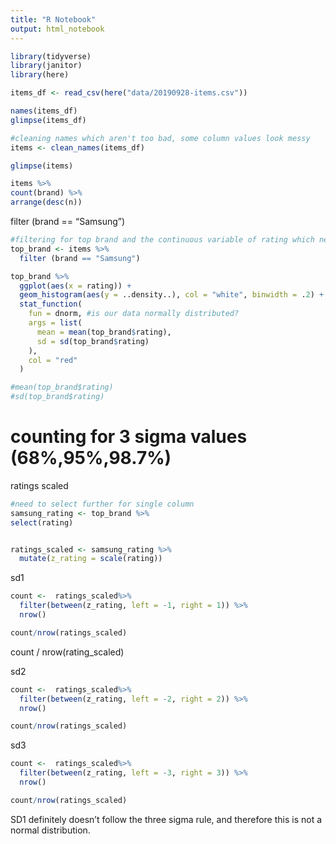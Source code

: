 ```yaml
---
title: "R Notebook"
output: html_notebook
---
```


```r
library(tidyverse)
library(janitor)
library(here)
```
```r
items_df <- read_csv(here("data/20190928-items.csv"))
```
```r
names(items_df)
glimpse(items_df)
```
```r
#cleaning names which aren't too bad, some column values look messy
items <- clean_names(items_df)

glimpse(items)

```
```r
items %>% 
count(brand) %>% 
arrange(desc(n))
```
filter (brand == "Samsung")
```r
#filtering for top brand and the continuous variable of rating which needs to be binned for this analysis
top_brand <- items %>% 
  filter (brand == "Samsung")

top_brand %>% 
  ggplot(aes(x = rating)) + 
  geom_histogram(aes(y = ..density..), col = "white", binwidth = .2) +
  stat_function(
    fun = dnorm, #is our data normally distributed?
    args = list(
      mean = mean(top_brand$rating),
      sd = sd(top_brand$rating)
    ),
    col = "red"
  )

#mean(top_brand$rating)
#sd(top_brand$rating)
```
# counting for 3 sigma values (68%,95%,98.7%)
ratings scaled


  
```r
#need to select further for single column
samsung_rating <- top_brand %>% 
select(rating)


ratings_scaled <- samsung_rating %>% 
  mutate(z_rating = scale(rating))
```
  
sd1

```r
count <-  ratings_scaled%>% 
  filter(between(z_rating, left = -1, right = 1)) %>% 
  nrow()

count/nrow(ratings_scaled)
```

count / nrow(rating_scaled)

sd2

```r
count <-  ratings_scaled%>% 
  filter(between(z_rating, left = -2, right = 2)) %>% 
  nrow()

count/nrow(ratings_scaled)
```

sd3
```r
count <-  ratings_scaled%>% 
  filter(between(z_rating, left = -3, right = 3)) %>% 
  nrow()

count/nrow(ratings_scaled)
```
SD1 definitely doesn't follow the three sigma rule, and therefore this is not a normal distribution.


